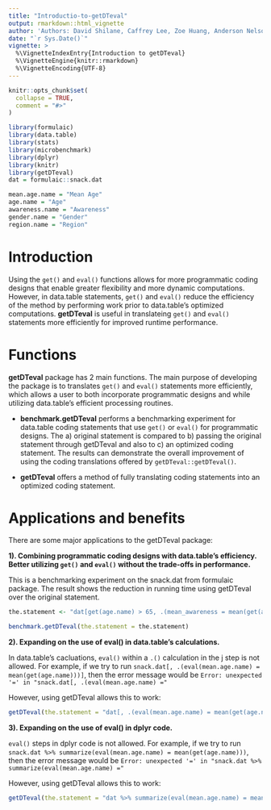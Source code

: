 ```yaml
---
title: "Introductio-to-getDTeval"
output: rmarkdown::html_vignette
author: 'Authors: David Shilane, Caffrey Lee, Zoe Huang, Anderson Nelson'
date: "`r Sys.Date()`"
vignette: >
  %\VignetteIndexEntry{Introduction to getDTeval}
  %\VignetteEngine{knitr::rmarkdown}
  %\VignetteEncoding{UTF-8}
---
```


```r
knitr::opts_chunk$set(
  collapse = TRUE,
  comment = "#>"
)
```

```r
library(formulaic)
library(data.table)
library(stats)
library(microbenchmark)
library(dplyr)
library(knitr)
library(getDTeval)
dat = formulaic::snack.dat
```

```r
mean.age.name = "Mean Age"
age.name = "Age"
awareness.name = "Awareness"
gender.name = "Gender"
region.name = "Region"
```

# Introduction

Using the `get()` and `eval()` functions allows for more programmatic coding designs that enable greater flexibility and more dynamic computations. However, in data.table statements, `get()` and `eval()` reduce the efficiency of the method by performing work prior to data.table's optimized computations. **getDTeval** is useful in translateing `get()` and `eval()` statements more efficiently for improved runtime performance.

# Functions

**getDTeval** package has 2 main functions. The main purpose of developing the package is to translates `get()` and `eval()` statements more efficiently, which allows a user to both incorporate programmatic designs and while utilizing data.table's efficient processing routines.

 - **benchmark.getDTeval** performs a benchmarking experiment for data.table coding statements that use `get()` or `eval()` for programmatic designs.  The a) original statement is compared to b) passing the original statement through getDTeval and also to c) an optimized coding statement.  The results can demonstrate the overall improvement of using the coding translations offered by `getDTeval::getDTeval()`.

 - **getDTeval** offers a method of fully translating coding statements into an optimized coding statement.

# Applications and benefits

There are some major applications to the getDTeval package:

**1). Combining programmatic coding designs with data.table's efficiency. Better utilizing `get()` and `eval()` without the trade-offs in performance.**

This is a benchmarking experiment on the snack.dat from formulaic package. The result shows the reduction in running time using getDTeval over the original statement.
```r
the.statement <- "dat[get(age.name) > 65, .(mean_awareness = mean(get(awareness.name))), keyby = c(eval(gender.name), eval(region.name))]"

benchmark.getDTeval(the.statement = the.statement)
```

**2). Expanding on the use of eval() in data.table's calculations.** 

In data.table's cacluations, `eval()` within a `.()` calculation in the j step is not allowed. For example, if we try to run `snack.dat[, .(eval(mean.age.name) = mean(get(age.name)))]`, then the error message would be `Error: unexpected '=' in "snack.dat[, .(eval(mean.age.name) ="`

However, using getDTeval allows this to work:

```r
getDTeval(the.statement = "dat[, .(eval(mean.age.name) = mean(get(age.name)))]")
```

**3). Expanding on the use of eval() in dplyr code.** 

`eval()` steps in dplyr code is not allowed. For example, if we try to run `snack.dat %>% summarize(eval(mean.age.name) = mean(get(age.name)))`, then the error message would be `Error: unexpected '=' in "snack.dat %>% summarize(eval(mean.age.name) ="`

However, using getDTeval allows this to work:

```r
getDTeval(the.statement = "dat %>% summarize(eval(mean.age.name) = mean(get(age.name)))")
```
